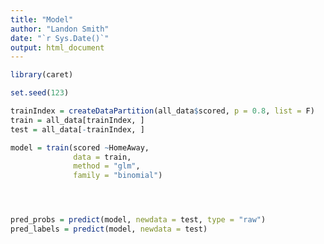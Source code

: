 ```yaml
---
title: "Model"
author: "Landon Smith"
date: "`r Sys.Date()`"
output: html_document
---
```


```r
library(caret)

set.seed(123)

trainIndex = createDataPartition(all_data$scored, p = 0.8, list = F)
train = all_data[trainIndex, ]
test = all_data[-trainIndex, ]

model = train(scored ~HomeAway,
              data = train,
              method = "glm",
              family = "binomial")




pred_probs = predict(model, newdata = test, type = "raw")
pred_labels = predict(model, newdata = test)
```